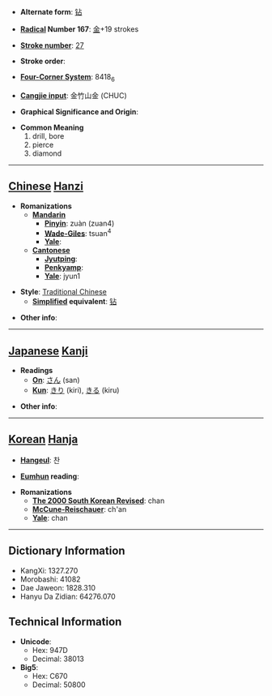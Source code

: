* '''Alternate form''': [[钻]]

* '''[[Wiktionary:Chinese radical index| Radical]] Number 167''': [[Wiktionary:Chinese radical index 金|金]]+19 strokes

* '''[[Wiktionary:Chinese total strokes index|Stroke number]]''': [[Wiktionary:Chinese total strokes index 27|27]]

* '''Stroke order''': 

* '''[[Wiktionary:Chinese four corner index|Four-Corner System]]''': 8418<sub>6</sub>

* '''[[Wiktionary:Chinese Cangjie index|Cangjie input]]''': 金竹山金 (CHUC)

* '''Graphical Significance and Origin''': 

* '''Common Meaning'''
*#drill, bore
*# pierce
*# diamond


----

== [[Chinese]] [[Hanzi]] ==

* '''Romanizations'''
** '''[[Mandarin]]'''
*** '''[[Pinyin]]''': zuàn (zuan4)
*** '''[[Wade-Giles]]''': tsuan<sup>4</sup>
*** '''[[Yale]]''': 
** '''[[Cantonese]]'''
*** '''[[Jyutping]]''':
*** '''[[Penkyamp]]''': 
*** '''[[Yale]]''': jyun1

* '''Style''': [[Traditional Chinese]] 
** '''[[Simplified Chinese|Simplified]] equivalent''': [[钻]]

* '''Other info''': 

----

== [[Japanese]] [[Kanji]] ==

* '''Readings'''
** '''[[On]]''': [[さん]] (san)
** '''[[Kun]]''': [[きり]] (kiri), [[きる]] (kiru)

* '''Other info''':  

----

== [[Korean]] [[Hanja]] ==

* '''[[Hangeul]]''': 찬

* '''[[Eumhun]] reading''': 

* '''Romanizations'''
** '''[[The 2000 South Korean Revised Romanization|The 2000 South Korean Revised]]''': chan
** '''[[McCune-Reischauer]]''': ch'an
** '''[[Yale]]''': chan

----

== Dictionary Information ==

* KangXi: 1327.270
* Morobashi: 41082
* Dae Jaweon: 1828.310
* Hanyu Da Zidian: 64276.070

== Technical Information ==

* '''Unicode''':
** Hex: 947D
** Decimal: 38013
* '''Big5''':
** Hex: C670
** Decimal: 50800